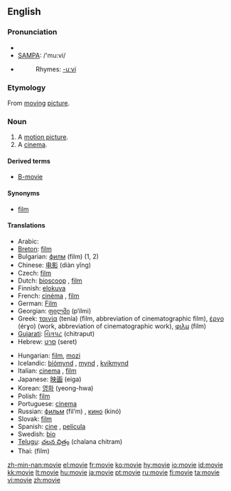 ==English==

===Pronunciation===
*{{IPA|/ˈmuːvi/}}
*[[w:SAMPA|SAMPA]]: /'mu:vi/
*{{audio|en-us-movie.ogg|Audio (US)}}
*:Rhymes: [[Rhymes:English:-uːvi|-uːvi]]

===Etymology===
From [[moving]] [[picture]].

===Noun===
{{en-noun}}

# A [[motion picture]].
# A [[cinema]].

====Derived terms====
* [[B-movie]]

====Synonyms====
*[[film]]

====Translations====
{{trans-top|}}
*Arabic: {{Arab|[[فيلم]]}} {{IPAchar|(film)}}
*[[Breton]]: [[film]] {{m}}
*Bulgarian: [[филм]] (film) {{m}} (1, 2)
*Chinese: [[电影]] (diàn yǐng)
*Czech: [[film]] {{m}}
*Dutch: [[bioscoop]] {{m}}, [[film]] {{m}}
*Finnish: [[elokuva]]
*French: [[cinéma]] {{m}}, [[film]] {{m}}
*German: [[Film]] {{m}}
*Georgian: [[ფილმი]] (p‘ilmi)
*Greek: [[ταινία]] (tenía) {{f}} (film, abbreviation of cinematographic film), [[έργο]] (érɣo) {{n}} (work, abbreviation of cinematographic work), [[φιλμ]] (film) {{n}}
*[[Gujarati]]: [[ચિત્રપટ]] (chitraput)
*Hebrew: [[סרט]] (seret) {{m}}
{{trans-mid}}
*Hungarian: [[film]], [[mozi]]
*Icelandic: [[bíómynd]] {{f}}, [[mynd]] {{f}}, [[kvikmynd]] {{f}}
*Italian: [[cinema]] {{m}}, [[film]] {{m}}
*Japanese: [[映画]] (eiga)
*Korean: [[영화]] (yeong-hwa)
*Polish: [[film]] {{m}}
*Portuguese: [[cinema]] {{m}}
*Russian: [[фильм]] (fil’m) {{m}}, [[кино]] (kinó) {{n}}
*Slovak: [[film#Slovak|film]] {{m}}
*Spanish: [[cine]] {{m}}, [[película]] {{f}}
*Swedish: [[bio#Swedish|bio]] {{c}}
*[[Telugu]]: [[చలన చిత్రం]] (chalana chitram)
*Thai: {{Thai|[[ฟิล์ม]]}} (film)
{{trans-bottom}}

[[zh-min-nan:movie]]
[[el:movie]]
[[fr:movie]]
[[ko:movie]]
[[hy:movie]]
[[io:movie]]
[[id:movie]]
[[kk:movie]]
[[lt:movie]]
[[hu:movie]]
[[ja:movie]]
[[pt:movie]]
[[ru:movie]]
[[fi:movie]]
[[ta:movie]]
[[vi:movie]]
[[zh:movie]]